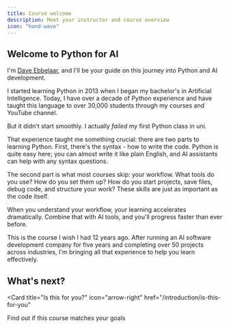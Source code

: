 ```yaml
---
title: Course welcome
description: Meet your instructor and course overview
icon: "hand-wave"
---
```


## Welcome to Python for AI

I'm [Dave Ebbelaar](https://www.youtube.com/@daveebbelaar?sub_confirmation=1), and I'll be your guide on this journey into Python and AI development.

I started learning Python in 2013 when I began my bachelor's in Artificial Intelligence. Today, I have over a decade of Python experience and have taught this language to over 30,000 students through my courses and YouTube channel.

But it didn't start smoothly. I actually *failed* my first Python class in uni.

That experience taught me something crucial: there are two parts to learning Python. First, there's the syntax - how to write the code. Python is quite easy here; you can almost write it like plain English, and AI assistants can help with any syntax questions.

The second part is what most courses skip: your workflow. What tools do you use? How do you set them up? How do you start projects, save files, debug code, and structure your work? These skills are just as important as the code itself.

When you understand your workflow, your learning accelerates dramatically. Combine that with AI tools, and you'll progress faster than ever before.

<Note>
  This is the course I wish I had 12 years ago. After running an AI software development company for five years and completing over 50 projects across industries, I'm bringing all that experience to help you learn effectively.
</Note>

## What's next?

<Card
  title="Is this for you?"
  icon="arrow-right"
  href="/introduction/is-this-for-you"
>
  Find out if this course matches your goals
</Card>